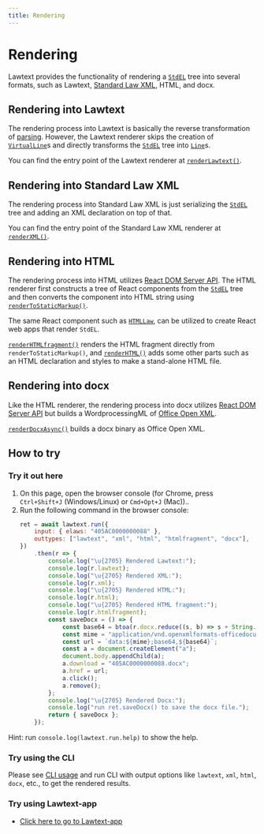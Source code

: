 ```yaml
---
title: Rendering
---
```


# Rendering

Lawtext provides the functionality of rendering a [`StdEL`](../technical/intermediate-data.mdx#stdel) tree into several formats, such as Lawtext, [Standard Law XML](https://laws.e-gov.go.jp/file/XMLSchemaForJapaneseLaw_v3.xsd), HTML, and docx.

## Rendering into Lawtext

The rendering process into Lawtext is basically the reverse transformation of [parsing](../technical/parsing.mdx). However, the Lawtext renderer skips the creation of [`VirtualLine`](../technical/parsing.mdx#virtualline)s and directly transforms the [`StdEL`](../technical/intermediate-data.mdx#stdel) tree into [`Line`](../technical/parsing.mdx#line)s.

You can find the entry point of the Lawtext renderer at [`renderLawtext()`](../lib/core/src/renderer/lawtext/README.mdx#renderlawtext).

## Rendering into Standard Law XML

The rendering process into Standard Law XML is just serializing the [`StdEL`](../technical/intermediate-data.mdx#stdel) tree and adding an XML declaration on top of that.

You can find the entry point of the Standard Law XML renderer at [`renderXML()`](../lib/core/src/renderer/xml/README.mdx#renderxml).

## Rendering into HTML

The rendering process into HTML utilizes [React DOM Server API](https://react.dev/reference/react-dom/server). The HTML renderer first constructs a tree of React components from the [`StdEL`](../technical/intermediate-data.mdx#stdel) tree and then converts the component into HTML string using [`renderToStaticMarkup()`](https://react.dev/reference/react-dom/server/renderToStaticMarkup#rendertostaticmarkup).

The same React component such as [`HTMLLaw`](../lib/core/src/renderer/rules/law/README.mdx#htmllaw), can be utilized to create React web apps that render `StdEL`.

[`renderHTMLfragment()`](../lib/core/src/renderer/html/README.mdx#renderhtmlfragment) renders the HTML fragment directly from `renderToStaticMarkup()`, and [`renderHTML()`](../lib/core/src/renderer/html/README.mdx#renderhtml) adds some other parts such as an HTML declaration and styles to make a stand-alone HTML file.

## Rendering into docx

Like the HTML renderer, the rendering process into docx utilizes [React DOM Server API](https://react.dev/reference/react-dom/server) but builds a WordprocessingML of [Office Open XML](https://www.ecma-international.org/publications-and-standards/standards/ecma-376/).

[`renderDocxAsync()`](../lib/core/src/renderer/docx/README.mdx#renderdocxasync) builds a docx binary as Office Open XML.

## How to try

### Try it out here

1. On this page, open the browser console (for Chrome, press `Ctrl+Shift+J` (Windows/Linux) or `Cmd+Opt+J` (Mac))..
1. Run the following command in the browser console:
    ```js
    ret = await lawtext.run({
        input: { elaws: "405AC0000000088" },
        outtypes: ["lawtext", "xml", "html", "htmlfragment", "docx"],
    })
        .then(r => {
            console.log("\u{2705} Rendered Lawtext:");
            console.log(r.lawtext);
            console.log("\u{2705} Rendered XML:");
            console.log(r.xml);
            console.log("\u{2705} Rendered HTML:");
            console.log(r.html);
            console.log("\u{2705} Rendered HTML fragment:");
            console.log(r.htmlfragment);
            const saveDocx = () => {
                const base64 = btoa(r.docx.reduce((s, b) => s + String.fromCharCode(b), ""));
                const mime = "application/vnd.openxmlformats-officedocument.wordprocessingml.document";
                const url = `data:${mime};base64,${base64}`;
                const a = document.createElement("a");
                document.body.appendChild(a);
                a.download = "405AC0000000088.docx";
                a.href = url;
                a.click();
                a.remove();
            };
            console.log("\u{2705} Rendered Docx:");
            console.log("run ret.saveDocx() to save the docx file.");
            return { saveDocx };
        });
    ```

Hint: run `console.log(lawtext.run.help)` to show the help.

### Try using the CLI

Please see [CLI usage](../cli.mdx) and run CLI with output options like `lawtext`, `xml`, `html`, `docx`, etc., to get the rendered results.

### Try using Lawtext-app

- [Click here to go to Lawtext-app](https://yamachig.github.io/lawtext-app/#/v1:405AC0000000088)
